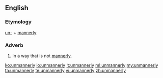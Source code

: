 ==English==

===Etymology===
[[un-]] + [[mannerly]]

===Adverb===
{{en-adv}}

# In a way that is not [[mannerly]].

[[ko:unmannerly]]
[[io:unmannerly]]
[[it:unmannerly]]
[[ml:unmannerly]]
[[my:unmannerly]]
[[ta:unmannerly]]
[[te:unmannerly]]
[[vi:unmannerly]]
[[zh:unmannerly]]